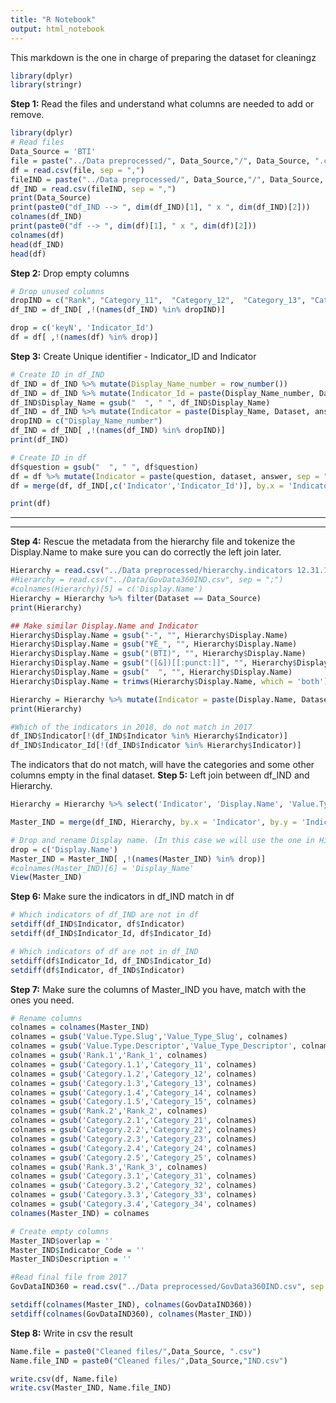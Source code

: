 ```yaml
---
title: "R Notebook"
output: html_notebook
---
```

This markdown is the one in charge of preparing the dataset for cleaningz

```r
library(dplyr)
library(stringr)
```

**Step 1:** Read the files and understand what columns are needed to add or remove.

```r
library(dplyr)
# Read files
Data_Source = 'BTI'
file = paste("../Data preprocessed/", Data_Source,"/", Data_Source, ".csv", sep = "")
df = read.csv(file, sep = ",")
fileIND = paste("../Data preprocessed/", Data_Source,"/", Data_Source, "IND.csv", sep = "")
df_IND = read.csv(fileIND, sep = ",")
print(Data_Source)
print(paste0("df_IND --> ", dim(df_IND)[1], " x ", dim(df_IND)[2]))
colnames(df_IND)
print(paste0("df --> ", dim(df)[1], " x ", dim(df)[2]))
colnames(df)
head(df_IND)
head(df)
```
**Step 2:** Drop empty columns
```r
# Drop unused columns
dropIND = c("Rank", "Category_11",  "Category_12",  "Category_13", "Category_14", "Category_15",  "Category_21",  "Category_22", "Category_23", "Category_24" ,"Category_25", "Category_31", "Category_32", "Category_33", "Category_34",  "New1", "New2", "New3","New4", "New5", "keyN")
df_IND = df_IND[ ,!(names(df_IND) %in% dropIND)]

drop = c('keyN', 'Indicator_Id')
df = df[ ,!(names(df) %in% drop)]
```

**Step 3:** Create Unique identifier - Indicator_ID and Indicator
```r
# Create ID in df_IND
df_IND = df_IND %>% mutate(Display_Name_number = row_number())
df_IND = df_IND %>% mutate(Indicator_Id = paste(Display_Name_number, Dataset, answer, sep = "-"))
df_IND$Display_Name = gsub("  ", " ", df_IND$Display_Name)
df_IND = df_IND %>% mutate(Indicator = paste(Display_Name, Dataset, answer, sep = "-"))
dropIND = c("Display_Name_number")
df_IND = df_IND[ ,!(names(df_IND) %in% dropIND)]
print(df_IND)

# Create ID in df
df$question = gsub("  ", " ", df$question)
df = df %>% mutate(Indicator = paste(question, dataset, answer, sep = "-"))
df = merge(df, df_IND[,c('Indicator','Indicator_Id')], by.x = 'Indicator', by.y = 'Indicator', all = T)

print(df)
```

*******************************************************************************************************************

*******************************************************************************************************************

**Step 4:** Rescue the metadata from the hierarchy file and tokenize the Display.Name to make sure you can do correctly the left join later.

```r
Hierarchy = read.csv("../Data preprocessed/hierarchy.indicators 12.31.17.csv")
#Hierarchy = read.csv("../Data/GovData360IND.csv", sep = ";")
#colnames(Hierarchy)[5] = c('Display.Name')
Hierarchy = Hierarchy %>% filter(Dataset == Data_Source)
print(Hierarchy)

## Make similar Display.Name and Indicator
Hierarchy$Display.Name = gsub("-", "", Hierarchy$Display.Name)
Hierarchy$Display.Name = gsub("¥Ë_", "", Hierarchy$Display.Name)
Hierarchy$Display.Name = gsub("(BTI)", "", Hierarchy$Display.Name)  
Hierarchy$Display.Name = gsub("([&])[[:punct:]]", "", Hierarchy$Display.Name)
Hierarchy$Display.Name = gsub("  ", "", Hierarchy$Display.Name)
Hierarchy$Display.Name = trimws(Hierarchy$Display.Name, which = 'both')

Hierarchy = Hierarchy %>% mutate(Indicator = paste(Display.Name, Dataset, "Total", sep = "-"))
print(Hierarchy)

#Which of the indicators in 2018, do not match in 2017
df_IND$Indicator[!(df_IND$Indicator %in% Hierarchy$Indicator)]
df_IND$Indicator_Id[!(df_IND$Indicator %in% Hierarchy$Indicator)]
```
The indicators that do not match, will have the categories and some other columns empty in the final dataset.
**Step 5:** Left join between df_IND and Hierarchy.

```r
Hierarchy = Hierarchy %>% select('Indicator', 'Display.Name', 'Value.Type.Slug','Value.Type.Descriptor', 'Units', 'Rank.1', "Category.1.1", "Category.1.2", "Category.1.3", "Category.1.4", "Category.1.5", "Rank.2", "Category.2.1", "Category.2.2", "Category.2.3", "Category.2.4", "Category.2.5", "Rank.3","Category.3.1", "Category.3.2", "Category.3.3", "Category.3.4", "Indicator.Code", "Indicator.ID")

Master_IND = merge(df_IND, Hierarchy, by.x = 'Indicator', by.y = 'Indicator', all.x = T)

# Drop and rename Display name. (In this case we will use the one in Hierarchy because it is cleaner)
drop = c('Display.Name')
Master_IND = Master_IND[ ,!(names(Master_IND) %in% drop)]
#colnames(Master_IND)[6] = 'Display_Name'
View(Master_IND)

```

**Step 6:** Make sure the indicators in df_IND match in df

```r
# Which indicators of df_IND are not in df
setdiff(df_IND$Indicator, df$Indicator)
setdiff(df_IND$Indicator_Id, df$Indicator_Id)

# Which indicators of df are not in df_IND
setdiff(df$Indicator_Id, df_IND$Indicator_Id)
setdiff(df$Indicator, df_IND$Indicator)
```
**Step 7:** Make sure the columns of Master_IND you have, match with the ones you need.
```r
# Rename columns
colnames = colnames(Master_IND)
colnames = gsub('Value.Type.Slug','Value_Type_Slug', colnames)
colnames = gsub('Value.Type.Descriptor','Value_Type_Descriptor', colnames)
colnames = gsub('Rank.1','Rank_1', colnames)
colnames = gsub('Category.1.1','Category_11', colnames)
colnames = gsub('Category.1.2','Category_12', colnames)
colnames = gsub('Category.1.3','Category_13', colnames)
colnames = gsub('Category.1.4','Category_14', colnames)
colnames = gsub('Category.1.5','Category_15', colnames)
colnames = gsub('Rank.2','Rank_2', colnames)
colnames = gsub('Category.2.1','Category_21', colnames)
colnames = gsub('Category.2.2','Category_22', colnames)
colnames = gsub('Category.2.3','Category_23', colnames)
colnames = gsub('Category.2.4','Category_24', colnames)
colnames = gsub('Category.2.5','Category_25', colnames)
colnames = gsub('Rank.3','Rank_3', colnames)
colnames = gsub('Category.3.1','Category_31', colnames)
colnames = gsub('Category.3.2','Category_32', colnames)
colnames = gsub('Category.3.3','Category_33', colnames)
colnames = gsub('Category.3.4','Category_34', colnames)
colnames(Master_IND) = colnames

# Create empty columns
Master_IND$overlap = ''
Master_IND$Indicator_Code = ''
Master_IND$Description = ''

#Read final file from 2017
GovDataIND360 = read.csv("../Data preprocessed/GovData360IND.csv", sep = ";")

setdiff(colnames(Master_IND), colnames(GovDataIND360))
setdiff(colnames(GovDataIND360), colnames(Master_IND))
```

**Step 8:** Write in csv the result
```r
Name.file = paste0("Cleaned files/",Data_Source, ".csv")
Name.file_IND = paste0("Cleaned files/",Data_Source,"IND.csv")

write.csv(df, Name.file)
write.csv(Master_IND, Name.file_IND)
```






